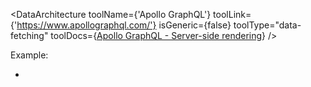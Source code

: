 
<DataArchitecture
 toolName={'Apollo GraphQL'}
 toolLink={'https://www.apollographql.com/'}
 isGeneric={false}
 toolType="data-fetching"
 toolDocs={<a href="https://www.apollographql.com/docs/react/performance/server-side-rendering/">Apollo GraphQL - Server-side rendering</a>}
/>

Example:
- <RepoLink path="/examples/graphql-apollo/" />
